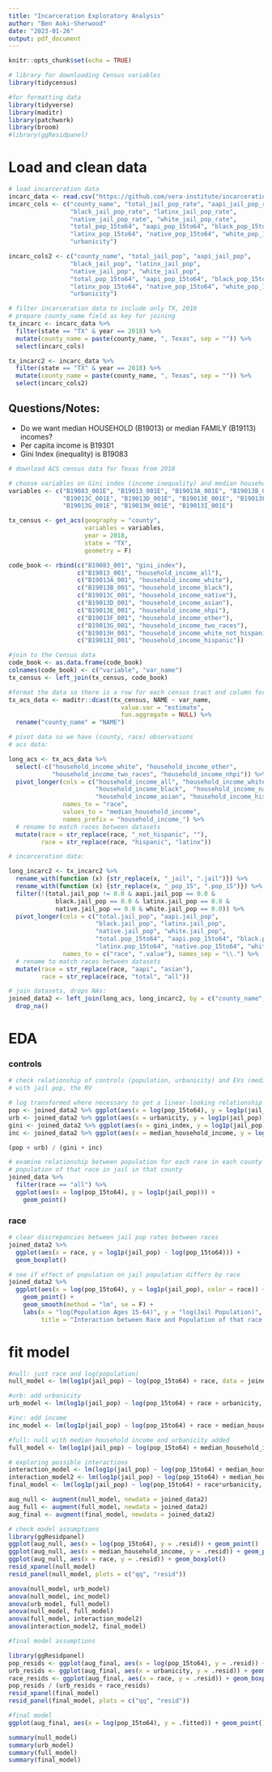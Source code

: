 ```yaml
---
title: "Incarceration Exploratory Analysis"
author: "Ben Aoki-Sherwood"
date: "2023-01-26"
output: pdf_document
---
```


```r
knitr::opts_chunk$set(echo = TRUE)
```

```r
# library for downloading Census variables
library(tidycensus)

#for formatting data
library(tidyverse)
library(maditr)
library(patchwork)
library(broom)
#library(ggResidpanel)
```

# Load and clean data

```r
# load incarceration data
incarc_data <- read.csv("https://github.com/vera-institute/incarceration-trends/raw/master/incarceration_trends.csv")
incarc_cols <- c("county_name", "total_jail_pop_rate", "aapi_jail_pop_rate", 
                 "black_jail_pop_rate", "latinx_jail_pop_rate", 
                 "native_jail_pop_rate", "white_jail_pop_rate",
                 "total_pop_15to64", "aapi_pop_15to64", "black_pop_15to64",
                 "latinx_pop_15to64", "native_pop_15to64", "white_pop_15to64",
                 "urbanicity")

incarc_cols2 <- c("county_name", "total_jail_pop", "aapi_jail_pop", 
                 "black_jail_pop", "latinx_jail_pop", 
                 "native_jail_pop", "white_jail_pop",
                 "total_pop_15to64", "aapi_pop_15to64", "black_pop_15to64",
                 "latinx_pop_15to64", "native_pop_15to64", "white_pop_15to64",
                 "urbanicity")

# filter incarceration data to include only TX, 2018
# prepare county_name field as key for joining
tx_incarc <- incarc_data %>%
  filter(state == "TX" & year == 2018) %>%
  mutate(county_name = paste(county_name, ", Texas", sep = "")) %>%
  select(incarc_cols)

tx_incarc2 <- incarc_data %>%
  filter(state == "TX" & year == 2018) %>%
  mutate(county_name = paste(county_name, ", Texas", sep = "")) %>%
  select(incarc_cols2)
```

## Questions/Notes:

- Do we want median HOUSEHOLD (B19013) or median FAMILY (B19113) incomes?
- Per capita income is B19301
- Gini Index (inequality) is B19083

```r
# download ACS census data for Texas from 2018

# choose variables on Gini index (income inequality) and median household income by race
variables <- c("B19083_001E", "B19013_001E", "B19013A_001E", "B19013B_001E", 
               "B19013C_001E", "B19013D_001E", "B19013E_001E", "B19013F_001E", 
               "B19013G_001E", "B19013H_001E", "B19013I_001E")

tx_census <- get_acs(geography = "county", 
                     variables = variables, 
                     year = 2018,
                     state = "TX",
                     geometry = F)

code_book <- rbind(c("B19083_001", "gini_index"),
                   c("B19013_001", "household_income_all"),
                   c("B19013A_001", "household_income_white"),
                   c("B19013B_001", "household_income_black"),
                   c("B19013C_001", "household_income_native"),
                   c("B19013D_001", "household_income_asian"),
                   c("B19013E_001", "household_income_nhpi"),
                   c("B19013F_001", "household_income_other"),
                   c("B19013G_001", "household_income_two_races"),
                   c("B19013H_001", "household_income_white_not_hispanic"),
                   c("B19013I_001", "household_income_hispanic"))

#join to the Census data
code_book <- as.data.frame(code_book)
colnames(code_book) <- c("variable", "var_name")
tx_census <- left_join(tx_census, code_book)

#format the data so there is a row for each census tract and column for every variable
tx_acs_data <- maditr::dcast(tx_census, NAME ~ var_name, 
                               value.var = "estimate", 
                               fun.aggregate = NULL) %>%
  rename("county_name" = "NAME")
```

```r
# pivot data so we have (county, race) observations
# acs data:

long_acs <- tx_acs_data %>%
  select(-c("household_income_white", "household_income_other", 
            "household_income_two_races", "household_income_nhpi")) %>%
  pivot_longer(cols = c("household_income_all", "household_income_white_not_hispanic", 
                        "household_income_black",  "household_income_native", 
                        "household_income_asian", "household_income_hispanic"), 
               names_to = "race", 
               values_to = "median_household_income", 
               names_prefix = "household_income_") %>%
  # rename to match races between datasets
  mutate(race = str_replace(race, "_not_hispanic", ""), 
         race = str_replace(race, "hispanic", "latinx"))

# incarceration data:

long_incarc2 <- tx_incarc2 %>%
  rename_with(function (x) {str_replace(x, "_jail", ".jail")}) %>%
  rename_with(function (x) {str_replace(x, "_pop_15", ".pop_15")}) %>%
  filter(!(total.jail_pop != 0.0 & aapi.jail_pop == 0.0 & 
             black.jail_pop == 0.0 & latinx.jail_pop == 0.0 & 
             native.jail_pop == 0.0 & white.jail_pop == 0.0)) %>%
  pivot_longer(cols = c("total.jail_pop", "aapi.jail_pop", 
                        "black.jail_pop", "latinx.jail_pop", 
                        "native.jail_pop", "white.jail_pop",
                        "total.pop_15to64", "aapi.pop_15to64", "black.pop_15to64",
                        "latinx.pop_15to64", "native.pop_15to64", "white.pop_15to64"),
               names_to = c("race", ".value"), names_sep = "\\.") %>%
  # rename to match races between datasets
  mutate(race = str_replace(race, "aapi", "asian"),
         race = str_replace(race, "total", "all"))

# join datasets, drops NAs:
joined_data2 <- left_join(long_acs, long_incarc2, by = c("county_name", "race")) %>%
  drop_na()
```

# EDA

### controls

```r
# check relationship of controls (population, urbanicity) and EVs (median household income, Gini)
# with jail pop, the RV

# log transformed where necessary to get a linear-looking relationship
pop <- joined_data2 %>% ggplot(aes(x = log(pop_15to64), y = log1p(jail_pop))) + geom_point()
urb <- joined_data2 %>% ggplot(aes(x = urbanicity, y = log1p(jail_pop))) + geom_boxplot()
gini <- joined_data2 %>% ggplot(aes(x = gini_index, y = log1p(jail_pop))) + geom_point()
inc <- joined_data2 %>% ggplot(aes(x = median_household_income, y = log1p(jail_pop))) + geom_point()

(pop + urb) / (gini + inc)
```

```r
# examine relationship between population for each race in each county and the 
# population of that race in jail in that county
joined_data %>%
  filter(race == "all") %>%
  ggplot(aes(x = log(pop_15to64), y = log1p(jail_pop))) +
    geom_point()
```


### race 

```r
# clear discrepancies between jail pop rates between races
joined_data2 %>% 
  ggplot(aes(x = race, y = log1p(jail_pop) - log(pop_15to64))) +
  geom_boxplot()
```


```r
# see if effect of population on jail population differs by race
joined_data2 %>% 
  ggplot(aes(x = log(pop_15to64), y = log1p(jail_pop), color = race)) +
    geom_point() +
    geom_smooth(method = "lm", se = F) +
    labs(x = "log(Population Ages 15-64)", y = "log(Jail Population)", color = "Race", 
         title = "Interaction between Race and Population of that race on Jail Population of that race in each County in Texas")
```

# fit model

```r
#null: just race and log(population)
null_model <- lm(log1p(jail_pop) ~ log(pop_15to64) + race, data = joined_data2)

#urb: add urbanicity
urb_model <- lm(log1p(jail_pop) ~ log(pop_15to64) + race + urbanicity, data = joined_data2)

#inc: add income
inc_model <- lm(log1p(jail_pop) ~ log(pop_15to64) + race + median_household_income, data = joined_data2)

#full: null with median household income and urbanicity added
full_model <- lm(log1p(jail_pop) ~ log(pop_15to64) + median_household_income + urbanicity + race, data = joined_data2)

# exploring possible interactions
interaction_model <- lm(log1p(jail_pop) ~ log(pop_15to64) + median_household_income*urbanicity + race, data = joined_data2)
interaction_model2 <- lm(log1p(jail_pop) ~ log(pop_15to64) + median_household_income + race*urbanicity, data = joined_data2)
final_model <- lm(log1p(jail_pop) ~ log(pop_15to64) + race*urbanicity, data = joined_data2)

aug_null <- augment(null_model, newdata = joined_data2)
aug_full <- augment(full_model, newdata = joined_data2)
aug_final <- augment(final_model, newdata = joined_data2)
```


```r
# check model assumptions
library(ggResidpanel)
ggplot(aug_null, aes(x = log(pop_15to64), y = .resid)) + geom_point()
ggplot(aug_null, aes(x = median_household_income, y = .resid)) + geom_point()
ggplot(aug_null, aes(x = race, y = .resid)) + geom_boxplot()
resid_xpanel(null_model)
resid_panel(null_model, plots = c("qq", "resid"))
```
```r
anova(null_model, urb_model)
anova(null_model, inc_model)
anova(urb_model, full_model)
anova(null_model, full_model)
anova(full_model, interaction_model2)
anova(interaction_model2, final_model)
```

```r
#final model assumptions

library(ggResidpanel)
pop_resids <- ggplot(aug_final, aes(x = log(pop_15to64), y = .resid)) + geom_point() + labs(x = "log(Population)", y = "Residuals", title = "tbd")
urb_resids <- ggplot(aug_final, aes(x = urbanicity, y = .resid)) + geom_boxplot() + labs(x = "Urbanicity", y = "Residuals", title = "tbd")
race_resids <- ggplot(aug_final, aes(x = race, y = .resid)) + geom_boxplot() + labs(x = "Race", y = "Residuals", title = "tbd")
pop_resids / (urb_resids + race_resids)
resid_xpanel(final_model)
resid_panel(final_model, plots = c("qq", "resid"))

```

```r
#final model
ggplot(aug_final, aes(x = log(pop_15to64), y = .fitted)) + geom_point()

```

```r
summary(null_model)
summary(urb_model)
summary(full_model)
summary(final_model)
```

